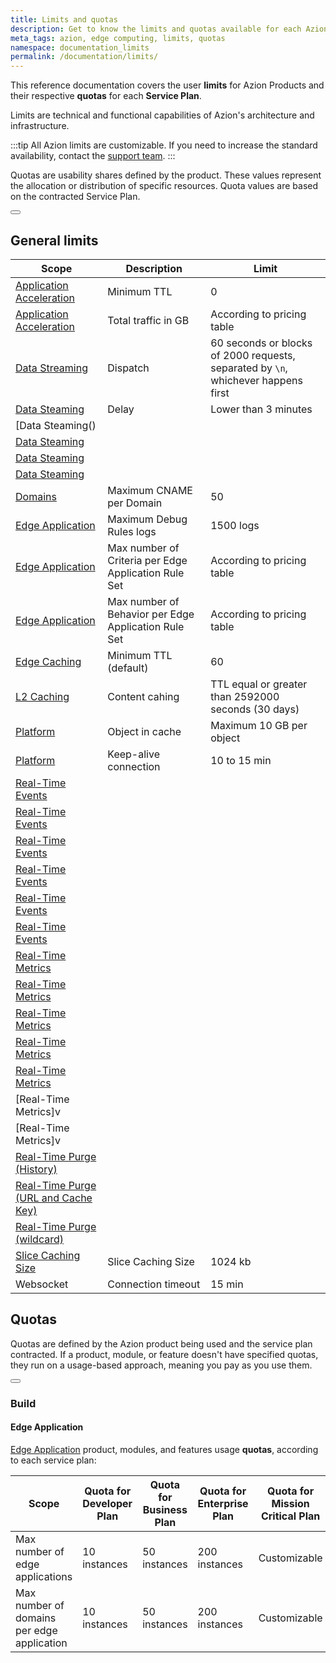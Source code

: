 ```yaml
---
title: Limits and quotas
description: Get to know the limits and quotas available for each Azion Product and Service Plan.
meta_tags: azion, edge computing, limits, quotas
namespace: documentation_limits
permalink: /documentation/limits/
---
```



This reference documentation covers the user **limits** for Azion Products and their respective **quotas** for each **Service Plan**.

Limits are technical and functional capabilities of Azion's architecture and infrastructure.

:::tip
All Azion limits are customizable. If you need to increase the standard availability, contact the [support team](/en/documentation/services/support/#service-channels).
:::

Quotas are usability shares defined by the product. These values represent the allocation or distribution of specific resources. Quota values are based on the contracted Service Plan.

<Button href="https://www.azion.com/en/pricing/" text="azion quotas and service plans"></Button>

## General limits

| Scope | Description | Limit |
| ----- | ----------- | ----- |
| [Application Acceleration]() | Minimum TTL | 0 |
| [Application Acceleration]() | Total traffic in GB | According to pricing table |
| [Data Streaming]() | Dispatch | 60 seconds or blocks of 2000 requests, separated by `\n`, whichever happens first |
| [Data Steaming]() | Delay | Lower than 3 minutes |
| [Data Steaming() |  |  |
| [Data Steaming]() |  |  |
| [Data Steaming]() |  |  |
| [Data Steaming]() |  |  |
| [Domains]() | Maximum CNAME per Domain | 50 |
| [Edge Application]() | Maximum Debug Rules logs | 1500 logs |
| [Edge Application]() | Max number of Criteria per Edge Application Rule Set | According to pricing table |
| [Edge Application]() | Max number of Behavior per Edge Application Rule Set | According to pricing table | 
| [Edge Caching]() | Minimum TTL (default) | 60 |
| [L2 Caching]() | Content cahing| TTL equal or greater than 2592000 seconds (30 days) |
| [Platform]() | Object in cache | Maximum 10 GB per object |
| [Platform]() | Keep-alive connection | 10 to 15 min |
| [Real-Time Events]() |  |  |
| [Real-Time Events]() |  |  |
| [Real-Time Events]() |  |  |
| [Real-Time Events]() |  |  |
| [Real-Time Events]() |  |  |
| [Real-Time Events]() |  |  |
| [Real-Time Metrics]() |  |  |
| [Real-Time Metrics]() |  |  |
| [Real-Time Metrics]() |  |  |
| [Real-Time Metrics]() |  |  |
| [Real-Time Metrics]() |  |  |
| [Real-Time Metrics]v |  |  |
| [Real-Time Metrics]v |  |  |
| [Real-Time Purge (History)]() |  |  |
| [Real-Time Purge (URL and Cache Key)]() |  |  |
| [Real-Time Purge (wildcard)]() |  |  |
| [Slice Caching Size]() | Slice Caching Size  | 1024 kb | 
| Websocket | Connection timeout | 15 min |

## Quotas

Quotas are defined by the Azion product being used and the service plan contracted. If a product, module, or feature doesn't have specified quotas, they run on a usage-based approach, meaning you pay as you use them.

<Button href="https://www.azion.com/en/pricing/" text="see products pricing"></Button>

### Build

#### Edge Application

[Edge Application](/en/documentation/products/edge-application/) product, modules, and features usage **quotas**, according to each service plan:

| Scope | Quota for Developer Plan | Quota for Business Plan | Quota for Enterprise Plan | Quota for Mission Critical Plan |
| ---- | ---- | ---- | ---- | ---- |
| Max number of edge applications | 10 instances | 50 instances | 200 instances | Customizable |
| Max number of domains per edge application | 10 instances | 50 instances | 200 instances | Customizable |
